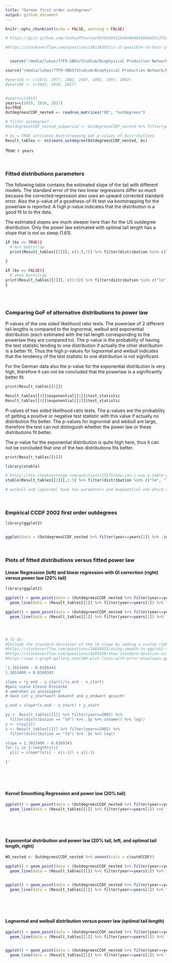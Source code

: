 ```yaml
---
title: "German first order outdegrees"
output: github_document
---
```




```r
knitr::opts_chunk$set(echo = FALSE, warning = FALSE)
```


```r
# https://gist.github.com/JoshuaTPierce/b919168421b40e06481080eb53c3fb2f

#https://stackoverflow.com/questions/38138307/is-it-possible-to-host-interactive-r-markdown-files-on-github-pages


  source("/media/lukas/77F9-5B63/Studium/Biophysical Production Network/Daten/IO-Deutschland/1_3_readAndRunOutdegrees.R")

source("/media/lukas/77F9-5B63/Studium/Biophysical Production Network/Daten/IO-Deutschland/1_2_estimations_outdegree_smaller.R")

#yearsUS <- c(1972, 1977, 1982, 1987, 1992, 1997, 2002)
#yearsDE <- c(2015, 2016, 2017)


#years=c(2015)
years=c(2015, 2016, 2017)
bs=TRUE
OutdegreesCCDF_nested <- readrun_matrices("DE", "outdegrees")

# filter outdegree?
#OutdegreesCCDF_nested_subperiod <- OutdegreesCCDF_nested %>% filter(year==years)

# bs = TRUE activates bootstrapping GoF p-values of distributions 
Result_tables <- estimate_outdegree(OutdegreesCCDF_nested, bs)

```

Year: `r years`

$~$

### Fitted distributions parameters

The following table contains the estimated slope of the tail with different models. The standard error of the two linear regressions differ so much because the corrected regression also uses an upward corrected standard error. Also the p-value of a goodness-of-fit test via bootstrapping for the powerlaw is reported. A high p-value indicates that the distribution is a good fit to to the data.

The estimated slopes are much steeper here than for the US outdegree distribution. Only the power law estimated with optimal tail length has a slope that is not so steep (1.61).

```r

if (bs == TRUE){
  # mit bootstrap
  print(Result_tables[[2]][, c(1:5,7)] %>% filter(distribution %in% c("lm", "lm_GIcorrect",  "ksr", "powerlaw", "powerlaw_exogcut")), n=30)
  
}

if (bs == FALSE){
  # ohne bootstrap
print(Result_tables[[2]][, c(1:5)] %>% filter(distribution %in% c("lm", "lm_GIcorrect",  "ksr", "powerlaw", "powerlaw_exogcut")), n=30)
}



```

$~$


### Comparing GoF of alternative distributions to power law

P-values of the one sided likelihood ratio tests. The powerlaw of 2 different tail lengths is compared to the lognormal, weibull and exponential distribution (each estimated with the tail length corresponding to the powerlaw they are compared to). The p-value is the probability of having the test statistic tending to one distribution if actually the other distribution is a better fit. Thus the high p-values for lognormal and weibull indicates that the tendency of the test statistic to one distribution is not significant. 

For the German data also the p-value for the exponential distribution is very high, therefore it can not be concluded that the powerlaw is a significantly better fit.



```r

print(Result_tables[[5]])

Result_tables[[4]]$exponential[[1]]$test_statistic
Result_tables[[4]]$exponential[[2]]$test_statistic

```

P-values of two sided likelihood ratio tests. The p-values are the probability of getting a positive or negative test statistic with this value if actually no distribution fits better. The p-values for lognormal and weibull are large, therefore the test can not distinguish whether the power law or these distributions fit better. 

The p-value for the exponential distribution is quite high here, thus it can not be concluded that one of the two distributions fits better.


```r

print(Result_tables[[6]])

```



```r

library(xtable)

# https://tex.stackexchange.com/questions/25575/how-can-i-use-a-table-generated-by-r-in-latex
xtable(Result_tables[[2]][,1:5] %>% filter(distribution %in% c("lm", "lm_GIcorrect", "powerlaw", "powerlaw_exogcut")), type = "latex")

# weibull and lognormal have tow parameters and exponential one which doesn't compare well to slope of lm, so I don't report them

```

$~$

### Empirical CCDF 2002 first order outdegrees

```r

library(ggplot2)


ggplot(data = (OutdegreesCCDF_nested %>% filter(year==years[1]) %>% .$outdCCDF %>% .[[1]])) + geom_point(, mapping = aes(x=outdegree, y=CCDF), shape=1) + geom_density(aes(x=outdegree), colour="tomato2") + theme_minimal()

```

$~$

### Plots of fitted distributions versus fitted power law
#### Linear Regression (left) and linear regression with GI correction (right) versus power law (20% tail)

```r

library(ggplot2)

ggplot() + geom_point(data = (OutdegreesCCDF_nested %>% filter(year==years[1]) %>% .$outdCCDF %>% .[[1]]), mapping = aes( x=log(outdegree), y=log(CCDF)), shape=1) + 
  geom_line(data = (Result_tables[[1]] %>% filter(year==years[1]) %>% filter(distribution %in% c("lm", "powerlaw_exogcut"))) , mapping = aes(x=log(x), y=log(y), color=distribution, linetype=distribution)) + theme_minimal() #+ ylim(-7.5,0)

ggplot() + geom_point(data = (OutdegreesCCDF_nested %>% filter(year==years[1]) %>% .$outdCCDF %>% .[[1]]), mapping = aes( x=log(outdegree), y=log(CCDF)), shape=1) + 
  geom_line(data = (Result_tables[[1]] %>% filter(year==years[1]) %>% filter(distribution %in% c("lm_GIcorrect", "powerlaw_exogcut"))) , mapping = aes(x=log(x), y=log(y), color=distribution, linetype=distribution)) + theme_minimal() #+ ylim(-7.5,0)




# To do:
#Include the standard deviation of the lm slope by adding a custom ribbon:
#https://stackoverflow.com/questions/14636052/using-smooth-in-ggplot2-to-fit-a-linear-model-using-the-errors-given-in-the-data
#https://stackoverflow.com/questions/4205428/show-standard-devation-using-geom-smooth-and-ggplot
#https://www.r-graph-gallery.com/104-plot-lines-with-error-envelopes-ggplot2.html

'1.3653409 - 0.0169343
1.3653409 + 0.0169343

slope = (y_end - y_start)/(x_end - x_start)
#ganz viele kleine Dreiecke
# umdrehen zu ansteigend
# dann ist y_startwert bekannt und y_endwert gesucht

y_end = slope*(x_end - x_start) + y_start

yy <- Result_tables[[1]] %>% filter(year==2002) %>% 
  filter(distribution == "lm") %>% .$y %>% unname() %>% log()
y <- c(yy[1])
x <- Result_tables[[1]] %>% filter(year==2002) %>% 
  filter(distribution == "lm") %>% .$x %>% log()

slope = 1.3653409 - 0.0169343
for (i in 2:length(x)){
  y[i] = slope*(x[i] - x[i-1]) + y[i-1]
  
}'


```


$~$

$~$

#### Kernel Smoothing Regression and power law (20% tail)
```r

ggplot() + geom_point(data = (OutdegreesCCDF_nested %>% filter(year==years[1]) %>% .$outdCCDF %>% .[[1]]), mapping = aes( x=log(outdegree), y=log(CCDF)), shape=1) + 
  geom_line(data = (Result_tables[[1]] %>% filter(year==years[1]) %>% filter(distribution %in% c("ksr", "powerlaw_exogcut"))) , mapping = aes(x=log(x), y=log(y), color=distribution, linetype=distribution)) + theme_minimal() #+ ylim(-7.5,0)

```

$~$

$~$

#### Exponential distribution and power law (20\% tail, left, and optimal tail length, right)

```r

WO_nested <- OutdegreesCCDF_nested %>% unnest(cols = c(outdCCDF))

ggplot() + geom_point(data = (OutdegreesCCDF_nested %>% filter(year==years[1]) %>% .$outdCCDF %>% .[[1]]), mapping = aes( x=log(outdegree), y=log(CCDF)), shape=1) + 
  geom_line(data = (Result_tables[[1]] %>% filter(year==years[1]) %>% filter(distribution %in% c("exponential_exogcut", "powerlaw_exogcut"))) , mapping = aes(x=log(x), y=log(y), color=distribution, linetype=distribution)) + theme_minimal() #+ ylim(-7.5,0)


ggplot() + geom_point(data = (OutdegreesCCDF_nested %>% filter(year==years[1]) %>% .$outdCCDF %>% .[[1]]), mapping = aes( x=log(outdegree), y=log(CCDF)), shape=1) + 
  geom_line(data = (Result_tables[[1]] %>% filter(year==years[1]) %>% filter(distribution %in% c("exponential", "powerlaw"))) , mapping = aes(x=log(x), y=log(y), color=distribution, linetype=distribution)) + theme_minimal() #+ ylim(-7.5,0)

```

$~$

$~$


#### Lognormal and weibull distribution versus power law (optimal tail length)

```r

ggplot() + geom_point(data = (OutdegreesCCDF_nested %>% filter(year==years[1]) %>% .$outdCCDF %>% .[[1]]), mapping = aes( x=log(outdegree), y=log(CCDF)), shape=1) + 
  geom_line(data = (Result_tables[[1]] %>% filter(year==years[1]) %>% filter(distribution %in% c("lognormal", "powerlaw"))) , mapping = aes(x=log(x), y=log(y), color=distribution, linetype=distribution)) + theme_minimal()


ggplot() + geom_point(data = (OutdegreesCCDF_nested %>% filter(year==years[1]) %>% .$outdCCDF %>% .[[1]]), mapping = aes( x=log(outdegree), y=log(CCDF)), shape=1) + 
  geom_line(data = (Result_tables[[1]] %>% filter(year==years[1]) %>% filter(distribution %in% c("weibull", "powerlaw"))) , mapping = aes(x=log(x), y=log(y), color=distribution, linetype=distribution)) + theme_minimal()


```





